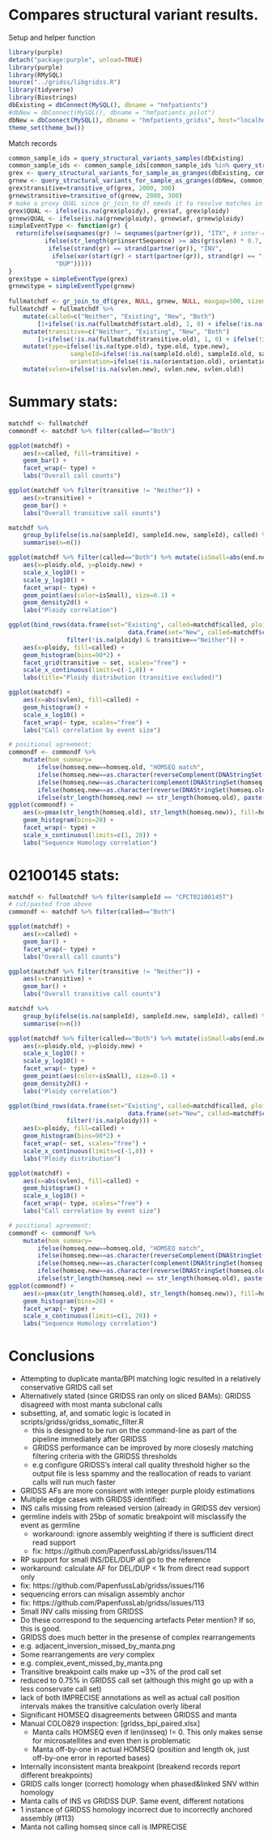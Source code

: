 # Compares structural variant results.

Setup and helper function
```r
library(purple)
detach("package:purple", unload=TRUE)
library(purple)
library(RMySQL)
source("../gridss/libgridss.R")
library(tidyverse)
library(Biostrings)
dbExisting = dbConnect(MySQL(), dbname = "hmfpatients")
#dbNew = dbConnect(MySQL(), dbname = "hmfpatients_pilot")
dbNew = dbConnect(MySQL(), dbname = "hmfpatients_gridss", host="localhost", port=3306, username="test", password="test")
theme_set(theme_bw())
```
Match records
```r
common_sample_ids = query_structural_variants_samples(dbExisting)
common_sample_ids <- common_sample_ids[common_sample_ids %in% query_structural_variants_samples(dbNew)]
grex <- query_structural_variants_for_sample_as_granges(dbExisting, common_sample_ids)
grnew <- query_structural_variants_for_sample_as_granges(dbNew, common_sample_ids)
grex$transitive=transitive_of(grex, 2000, 300)
grnew$transitive=transitive_of(grnew, 2000, 300)
# make a proxy QUAL since gr_join_to_df needs it to resolve matches in favour of the 'better' one
grex$QUAL <- ifelse(is.na(grex$ploidy), grex$af, grex$ploidy)
grnew$QUAL <- ifelse(is.na(grnew$ploidy), grnew$af, grnew$ploidy)
simpleEventType <- function(gr) {
  return(ifelse(seqnames(gr) != seqnames(partner(gr)), "ITX", # inter-chromosomosal
          ifelse(str_length(gr$insertSequence) >= abs(gr$svlen) * 0.7, "INS", # TODO: improve classification of complex events
           ifelse(strand(gr) == strand(partner(gr)), "INV",
            ifelse(xor(start(gr) < start(partner(gr)), strand(gr) == "-"), "DEL",
             "DUP")))))
}
grex$type = simpleEventType(grex)
grnew$type = simpleEventType(grnew)
	
fullmatchdf <- gr_join_to_df(grex, NULL, grnew, NULL, maxgap=500, sizemargin=2, suffix=c(".old", ".new"))
fullmatchdf = fullmatchdf %>%
	mutate(called=c("Neither", "Existing", "New", "Both")
		[1+ifelse(!is.na(fullmatchdf$start.old), 1, 0) + ifelse(!is.na(fullmatchdf$start.new), 2, 0)]) %>%
	mutate(transitive=c("Neither", "Existing", "New", "Both")
		[1+ifelse(!is.na(fullmatchdf$transitive.old), 1, 0) + ifelse(!is.na(fullmatchdf$transitive.new), 2, 0)]) %>%
	mutate(type=ifelse(!is.na(type.old), type.old, type.new),
				 sampleId=ifelse(!is.na(sampleId.old), sampleId.old, sampleId.new),
				 orientation=ifelse(!is.na(orientation.old), orientation.old, orientation.new)) %>%
	mutate(svlen=ifelse(!is.na(svlen.new), svlen.new, svlen.old))

```

# Summary stats:

```r
matchdf <- fullmatchdf
commondf <- matchdf %>% filter(called=="Both")

ggplot(matchdf) + 
	aes(x=called, fill=transitive) +
	geom_bar() +
	facet_wrap(~ type) + 
	labs("Overall call counts")

ggplot(matchdf %>% filter(transitive != "Neither")) +
	aes(x=transitive) +
	geom_bar() +
	labs("Overall transitive call counts")

matchdf %>%
	group_by(ifelse(is.na(sampleId), sampleId.new, sampleId), called) %>%
	summarise(n=n())

ggplot(matchdf %>% filter(called=="Both") %>% mutate(isSmall=abs(end.new-start.new) < 1000)) +
	aes(x=ploidy.old, y=ploidy.new) +
	scale_x_log10() + 
	scale_y_log10() +
	facet_wrap(~ type) +
	geom_point(aes(color=isSmall), size=0.1) +
	geom_density2d() +
	labs("Ploidy correlation")

ggplot(bind_rows(data.frame(set="Existing", called=matchdf$called, ploidy=matchdf$ploidy.old, transitive=matchdf$transitive),
								 data.frame(set="New", called=matchdf$called, ploidy=matchdf$ploidy.new, transitive=matchdf$transitive)) %>%
			 	filter(!is.na(ploidy) & transitive=="Neither")) +
	aes(x=ploidy, fill=called) +
	geom_histogram(bins=90*2) +
	facet_grid(transitive ~ set, scales="free") +
	scale_x_continuous(limits=c(-1,8)) +
	labs(title="Ploidy distribution (transitive excluded)")

ggplot(matchdf) +
	aes(x=abs(svlen), fill=called) +
	geom_histogram() +
	scale_x_log10() +
	facet_wrap(~ type, scales="free") +
	labs("Call correlation by event size")

# positional agreement:
commondf <- commondf %>% 
	mutate(hom_summary=
		ifelse(homseq.new==homseq.old, "HOMSEQ match",
		ifelse(homseq.new==as.character(reverseComplement(DNAStringSet(homseq.old))), "HOMSEQ revcomp",
		ifelse(homseq.new==as.character(complement(DNAStringSet(homseq.old))), "HOMSEQ comp",
		ifelse(homseq.new==as.character(reverse(DNAStringSet(homseq.old))), "HOMSEQ rev",
		ifelse(str_length(homseq.new) == str_length(homseq.old), paste("length match", ifelse(start.old==start.new, "", "(diff call positions)")), "mismatch"))))))
ggplot(commondf) +
	aes(x=pmax(str_length(homseq.old), str_length(homseq.new)), fill=hom_summary) +
	geom_histogram(bins=20) +
	facet_wrap(~ type) +
	scale_x_continuous(limits=c(1, 20)) +
	labs("Sequence Homology correlation")
```


# 02100145 stats:
```r
matchdf <- fullmatchdf %>% filter(sampleId == "CPCT02100145T")
# cut/pasted from above
commondf <- matchdf %>% filter(called=="Both")

ggplot(matchdf) + 
	aes(x=called) +
	geom_bar() +
	facet_wrap(~ type) + 
	labs("Overall call counts")

ggplot(matchdf %>% filter(transitive != "Neither")) +
	aes(x=transitive) +
	geom_bar() +
	labs("Overall transitive call counts")

matchdf %>%
	group_by(ifelse(is.na(sampleId), sampleId.new, sampleId), called) %>%
	summarise(n=n())

ggplot(matchdf %>% filter(called=="Both") %>% mutate(isSmall=abs(end.new-start.new) < 1000)) +
	aes(x=ploidy.old, y=ploidy.new) +
	scale_x_log10() + 
	scale_y_log10() +
	facet_wrap(~ type) +
	geom_point(aes(color=isSmall), size=0.1) +
	geom_density2d() +
	labs("Ploidy correlation")

ggplot(bind_rows(data.frame(set="Existing", called=matchdf$called, ploidy=matchdf$ploidy.old),
								 data.frame(set="New", called=matchdf$called, ploidy=matchdf$ploidy.new)) %>%
			 	filter(!is.na(ploidy))) +
	aes(x=ploidy, fill=called) +
	geom_histogram(bins=90*2) +
	facet_wrap(~ set, scales="free") +
	scale_x_continuous(limits=c(-1,8)) +
	labs("Ploidy distribution")

ggplot(matchdf) +
	aes(x=abs(svlen), fill=called) +
	geom_histogram() +
	scale_x_log10() +
	facet_wrap(~ type, scales="free") +
	labs("Call correlation by event size")

# positional agreement:
commondf <- commondf %>% 
	mutate(hom_summary=
		ifelse(homseq.new==homseq.old, "HOMSEQ match",
		ifelse(homseq.new==as.character(reverseComplement(DNAStringSet(homseq.old))), "HOMSEQ revcomp",
		ifelse(homseq.new==as.character(complement(DNAStringSet(homseq.old))), "HOMSEQ comp",
		ifelse(homseq.new==as.character(reverse(DNAStringSet(homseq.old))), "HOMSEQ rev",
		ifelse(str_length(homseq.new) == str_length(homseq.old), paste("length match", ifelse(start.old==start.new, "", "(diff call positions)")), "mismatch"))))))
ggplot(commondf) +
	aes(x=pmax(str_length(homseq.old), str_length(homseq.new)), fill=hom_summary) +
	geom_histogram(bins=20) +
	facet_wrap(~ type) +
	scale_x_continuous(limits=c(1, 20)) +
	labs("Sequence Homology correlation")
```





# Conclusions

- Attempting to duplicate manta/BPI matching logic resulted in a relatively conservative GRIDS call set
 - Alternatively stated (since GRIDSS ran only on sliced BAMs): GRIDSS disagreed with most manta subclonal calls
 - subsetting, af, and somatic logic is located in scripts/gridss/gridss_somatic_filter.R
   - this is designed to be run on the command-line as part of the pipeline immediately after GRIDSS
   - GRIDSS performance can be improved by more closesly matching filtering criteria with the GRIDSS thresholds
    - e.g configure GRIDSS's interal call quality threshold higher so the output file is less spammy and the reallocation of reads to variant calls will run much faster
- GRIDSS AFs are more consisent with integer purple ploidy estimations
- Multiple edge cases with GRIDSS identified:
 - INS calls missing from released version (already in GRIDSS dev version)
 - germline indels with 25bp of somatic breakpoint will misclassify the event as germline
 	- workaround: ignore assembly weighting if there is sufficient direct read support
 	- fix: https://github.com/PapenfussLab/gridss/issues/114
 - RP support for small INS/DEL/DUP all go to the reference
  - workaround: calculate AF for DEL/DUP < 1k from direct read support only
  - fix: https://github.com/PapenfussLab/gridss/issues/116
 - sequencing errors can misalign assembly anchor
  - fix: https://github.com/PapenfussLab/gridss/issues/113
- Small INV calls missing from GRIDSS
 - Do these correspond to the sequencing artefacts Peter mention? If so, this is good.
- GRIDSS does much better in the presense of complex rearrangements
 - e.g. adjacent_inversion_missed_by_manta.png
 - Some rearrangements are *very* complex
  - e.g. complex_event_missed_by_manta.png
- Transitive breakpoint calls make up ~3% of the prod call set
 - reduced to 0.75% in GRIDSS call set (although this might go up with a less conservate call set)
 - lack of both IMPRECISE annotations as well as actual call position intervals makes the transitive calculation overly liberal
- Significant HOMSEQ disagreements between GRIDSS and manta
 - Manual COLO829 inspection: [gridss_bpi_paired.xlsx]
 	- Manta calls HOMSEQ even if len(insseq) != 0. This only makes sense for microsatellites and even then is problematic
 	- Manta off-by-one in actual HOMSEQ (position and length ok, just off-by-one error in reported bases)
  - Internally inconsistent manta breakpoint (breakend records report different breakpoints)
  - GRIDS calls longer (correct) homology when phased&linked SNV within homology
  - Manta calls of INS vs GRIDSS DUP. Same event, different notations
  - 1 instance of GRIDSS homology incorrect due to incorrectly anchored assembly (#113)
  - Manta not calling homseq since call is IMPRECISE










